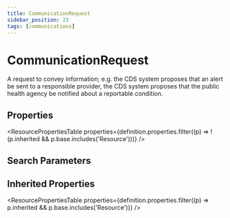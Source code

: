 ```yaml
---
title: CommunicationRequest
sidebar_position: 23
tags: [communications]
---
```



# CommunicationRequest

A request to convey information; e.g. the CDS system proposes that an alert be sent to a responsible provider, the CDS system proposes that the public health agency be notified about a reportable condition.

## Properties

<ResourcePropertiesTable
  properties={definition.properties.filter((p) => !(p.inherited && p.base.includes('Resource')))}
/>

## Search Parameters

<SearchParamsTable searchParams={definition.searchParameters} />

## Inherited Properties

<ResourcePropertiesTable properties={definition.properties.filter((p) => p.inherited && p.base.includes('Resource'))} />
